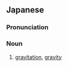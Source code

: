 ==Japanese==

===Pronunciation===
{{ja-pron}}

===Noun===
{{ja-noun}}

# {{ja-def|引力}} [[gravitation]], [[gravity]]